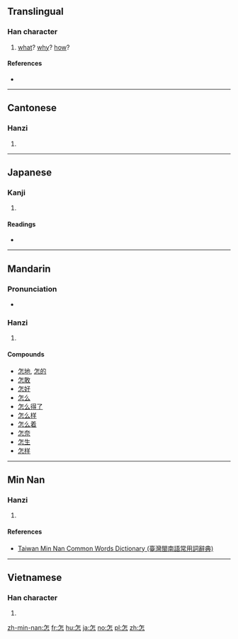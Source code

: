 ==Translingual==

===Han character===
{{Han char|rn=61|rad=心|as=05|sn=9|four=8033<sub>1</sub>|canj=人竹心 (OHP)|ids=⿱[[乍]][[心]]}}

# [[what]]? [[why]]? [[how]]?

====References====
* {{Han ref|kx=0379.170|dkj=10431|dj=0708.010|hdz=42280.100|uh=600E|ud=24590|bh=ABE7|bd=44007}}

----

==Cantonese==

===Hanzi===
{{yue-hanzi|jyut=[[zam2]]|y=jam2}}

# {{defn|lang=yue|sort=心05}}

----

==Japanese==

===Kanji===
{{ja-kanji|grade=|rs=心05}}

# {{defn|lang=ja|sort=心05}}

====Readings====
* {{ja-readings|on=[[しん]] (shin), [[そ]] (so)|kun=[[いかで]] (ikade)}}

----

==Mandarin==

===Pronunciation===
* {{audio|Zh-zen.ogg|Audio|lang=cmn}}

===Hanzi===
{{cmn-hanzi|pin=[[zěn]] ([[zen3]])|wg=tsen<sup>3</sup>}}

# {{defn|lang=cmn|sort=心05}}

====Compounds====
* [[怎地]], [[怎的]]
* [[怎敢]]
* [[怎好]]
* [[怎么]]
* [[怎么得了]]
* [[怎么样]]
* [[怎么着]]
* [[怎奈]]
* [[怎生]]
* [[怎样]]

----

==Min Nan==

===Hanzi===
{{nan-hanzi|tlpa=[[tsuánn]] (tsuann<sup>2</sup>)}}

# {{defn|lang=nan|sort=心05}}

====References====
*[http://twblg.dict.edu.tw/holodict_new/index.html Taiwan Min Nan Common Words Dictionary (臺灣閩南語常用詞辭典)]

----

==Vietnamese==

===Han character===
{{vi-hantu|[[chẩm]], [[chẩn]], [[tẩn]], [[trẫm]]|rs=心05}}

# {{defn|lang=vi|sort=心05}}

[[zh-min-nan:怎]]
[[fr:怎]]
[[hu:怎]]
[[ja:怎]]
[[no:怎]]
[[pl:怎]]
[[zh:怎]]